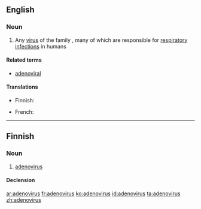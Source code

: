 ==English==

===Noun===
{{en-noun|es}}

# Any [[virus]] of the family ''{{taxlink|Adenoviridae|family|noshow=1}}'', many of which are responsible for [[respiratory]] [[infection]]s in humans

====Related terms====
* [[adenoviral]]

====Translations====
{{trans-top}}
* Finnish: {{t|fi|adenovirus}}
{{trans-mid}}
* French: {{t+|fr|adénovirus|m}}
{{trans-bottom}}

----

==Finnish==

===Noun===
{{fi-noun}}

# [[#English|adenovirus]]

====Declension====
{{fi-decl-vastaus|adenoviru|a}}

[[ar:adenovirus]]
[[fr:adenovirus]]
[[ko:adenovirus]]
[[id:adenovirus]]
[[ta:adenovirus]]
[[zh:adenovirus]]